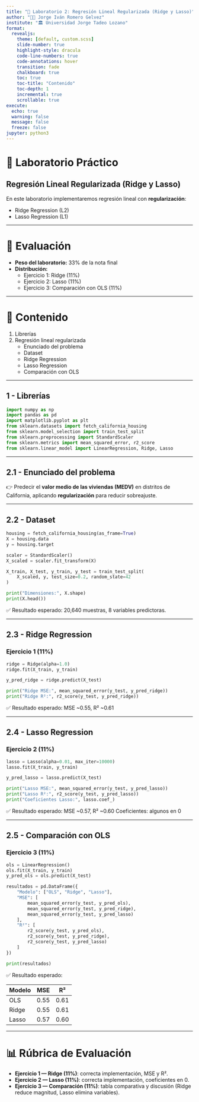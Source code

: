 ```yaml
---
title: "📝 Laboratorio 2: Regresión Lineal Regularizada (Ridge y Lasso)"
author: "👨‍🏫 Jorge Iván Romero Gelvez"
institute: "🏛️ Universidad Jorge Tadeo Lozano"
format:
  revealjs:
    theme: [default, custom.scss]
    slide-number: true
    highlight-style: dracula
    code-line-numbers: true
    code-annotations: hover
    transition: fade
    chalkboard: true
    toc: true
    toc-title: "Contenido"
    toc-depth: 1
    incremental: true
    scrollable: true
execute:
  echo: true
  warning: false
  message: false
  freeze: false
jupyter: python3
---
```


# 📝 Laboratorio Práctico

## Regresión Lineal Regularizada (Ridge y Lasso)

En este laboratorio implementaremos regresión lineal con **regularización**:

- Ridge Regression (L2)  
- Lasso Regression (L1)

---

# 📌 Evaluación

- **Peso del laboratorio:** 33% de la nota final  
- **Distribución:**  
  - Ejercicio 1: Ridge (11%)  
  - Ejercicio 2: Lasso (11%)  
  - Ejercicio 3: Comparación con OLS (11%)  

---

# 📖 Contenido

1. Librerías  
2. Regresión lineal regularizada  
   - Enunciado del problema  
   - Dataset  
   - Ridge Regression  
   - Lasso Regression  
   - Comparación con OLS  

---

## 1 - Librerías

```python
import numpy as np
import pandas as pd
import matplotlib.pyplot as plt
from sklearn.datasets import fetch_california_housing
from sklearn.model_selection import train_test_split
from sklearn.preprocessing import StandardScaler
from sklearn.metrics import mean_squared_error, r2_score
from sklearn.linear_model import LinearRegression, Ridge, Lasso
````

---

## 2.1 - Enunciado del problema

👉 Predecir el **valor medio de las viviendas (MEDV)** en distritos de California, aplicando **regularización** para reducir sobreajuste.

---

## 2.2 - Dataset

```python
housing = fetch_california_housing(as_frame=True)
X = housing.data
y = housing.target

scaler = StandardScaler()
X_scaled = scaler.fit_transform(X)

X_train, X_test, y_train, y_test = train_test_split(
    X_scaled, y, test_size=0.2, random_state=42
)

print("Dimensiones:", X.shape)
print(X.head())
```

✅ Resultado esperado: 20,640 muestras, 8 variables predictoras.

---

## 2.3 - Ridge Regression

### Ejercicio 1 (11%)

```python
ridge = Ridge(alpha=1.0)
ridge.fit(X_train, y_train)

y_pred_ridge = ridge.predict(X_test)

print("Ridge MSE:", mean_squared_error(y_test, y_pred_ridge))
print("Ridge R²:", r2_score(y_test, y_pred_ridge))
```

✅ Resultado esperado:
MSE \~0.55, R² \~0.61

---

## 2.4 - Lasso Regression

### Ejercicio 2 (11%)

```python
lasso = Lasso(alpha=0.01, max_iter=10000)
lasso.fit(X_train, y_train)

y_pred_lasso = lasso.predict(X_test)

print("Lasso MSE:", mean_squared_error(y_test, y_pred_lasso))
print("Lasso R²:", r2_score(y_test, y_pred_lasso))
print("Coeficientes Lasso:", lasso.coef_)
```

✅ Resultado esperado:
MSE \~0.57, R² \~0.60
Coeficientes: algunos en 0

---

## 2.5 - Comparación con OLS

### Ejercicio 3 (11%)

```python
ols = LinearRegression()
ols.fit(X_train, y_train)
y_pred_ols = ols.predict(X_test)

resultados = pd.DataFrame({
    "Modelo": ["OLS", "Ridge", "Lasso"],
    "MSE": [
        mean_squared_error(y_test, y_pred_ols),
        mean_squared_error(y_test, y_pred_ridge),
        mean_squared_error(y_test, y_pred_lasso)
    ],
    "R²": [
        r2_score(y_test, y_pred_ols),
        r2_score(y_test, y_pred_ridge),
        r2_score(y_test, y_pred_lasso)
    ]
})

print(resultados)
```

✅ Resultado esperado:

| Modelo | MSE  | R²   |
| ------ | ---- | ---- |
| OLS    | 0.55 | 0.61 |
| Ridge  | 0.55 | 0.61 |
| Lasso  | 0.57 | 0.60 |

---

# 📊 Rúbrica de Evaluación

* **Ejercicio 1 — Ridge (11%)**: correcta implementación, MSE y R².
* **Ejercicio 2 — Lasso (11%)**: correcta implementación, coeficientes en 0.
* **Ejercicio 3 — Comparación (11%)**: tabla comparativa y discusión (Ridge reduce magnitud, Lasso elimina variables).

